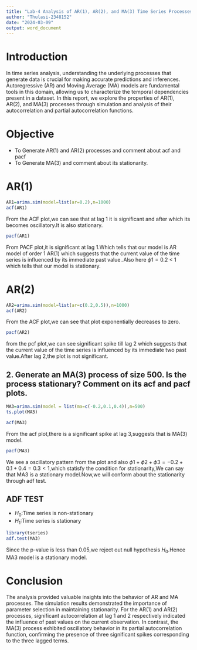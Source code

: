 ---
title: "Lab-4 Analysis of AR(1), AR(2), and MA(3) Time Series Processes"
author: "Thulasi-2348152"
date: "2024-03-09"
output: word_document
---

# Introduction
In time series analysis, understanding the underlying processes that generate data is crucial for making accurate predictions and inferences. Autoregressive (AR) and Moving Average (MA) models are fundamental tools in this domain, allowing us to characterize the temporal dependencies present in a dataset. In this report, we explore the properties of AR(1), AR(2), and MA(3) processes through simulation and analysis of their autocorrelation and partial autocorrelation functions.


# Objective
* To Generate AR(1) and AR(2) processes and comment about acf and pacf
* To Generate MA(3) and comment about its stationarity.

# AR(1)
```{r}
AR1=arima.sim(model=list(ar=0.2),n=1000)
acf(AR1)
```

From the ACF plot,we can see that at lag 1 it is significant and after which its becomes oscillatory.It is also stationary.

```{r}
pacf(AR1)
```

From PACF plot,it is significant at lag 1.Which tells that our model is AR model of order 1 AR(1) which suggests that the current value of the time series is influenced by its immediate past value..Also here $\phi1=0.2$ < 1 which tells that our model is stationary.

# AR(2)
```{r}
AR2=arima.sim(model=list(ar=c(0.2,0.5)),n=1000)
acf(AR2)
```

From the ACF plot,we can see that plot exponentially decreases to zero.

```{r}
pacf(AR2)
```

from the pcf plot,we can see significant spike till lag 2 which suggests that the current value of the time series is influenced by its immediate two past value.After lag 2,the plot is not significant.

## 2. Generate an MA(3) process of size 500. Is the process stationary? Comment on its acf and pacf plots.
```{r}
MA3=arima.sim(model = list(ma=c(-0.2,0.1,0.4)),n=500)
ts.plot(MA3)
```

```{r}
acf(MA3)
```

From the acf plot,there is a significant spike at lag 3,suggests that is MA(3) model.

```{r}
pacf(MA3)
```

We see a oscillatory pattern from the plot and also $\phi1+\phi2+\phi3=-0.2+0.1+0.4=0.3<1$,which statisfy the condition for stationarity,We can say that MA3 is a stationary model.Now,we will conform about the stationarity through adf test.

## ADF TEST
* $H_0$:Time series is non-stationary
* $H_1$:Time series is stationary
```{r}
library(tseries)
adf.test(MA3)
```
Since the p-value is less than 0.05,we reject out null hypothesis $H_0$.Hence MA3 model is a stationary model.

# Conclusion
The analysis provided valuable insights into the behavior of AR and MA processes. The simulation results demonstrated the importance of parameter selection in maintaining stationarity. For the AR(1) and AR(2) processes, significant autocorrelation at lag 1 and 2 respectively indicated the influence of past values on the current observation. In contrast, the MA(3) process exhibited oscillatory behavior in its partial autocorrelation function, confirming the presence of three significant spikes corresponding to the three lagged terms.


